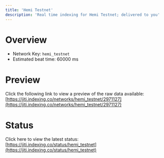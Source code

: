```yaml
---
title: 'Hemi Testnet'
description: 'Real time indexing for Hemi Testnet; delivered to you'
---
```


# Overview
- Network Key: `hemi_testnet`
- Estimated beat time: 60000 ms

# Preview
Click the following link to view a preview of the raw data available: [https://jiti.indexing.co/networks/hemi_testnet/2971127](https://jiti.indexing.co/networks/hemi_testnet/2971127)

# Status
Click here to view the latest status: [https://jiti.indexing.co/status/hemi_testnet](https://jiti.indexing.co/status/hemi_testnet)

